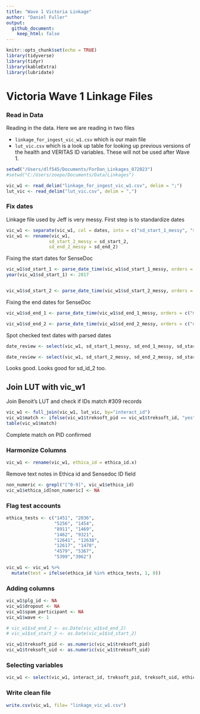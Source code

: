```yaml
---
title: "Wave 1 Victoria Linkage"
author: "Daniel Fuller"
output:
  github_document:
    keep_html: false
---
```


```r
knitr::opts_chunk$set(echo = TRUE)
library(tidyverse)
library(tidyr)
library(kableExtra)
library(lubridate)
```

# Victoria Wave 1 Linkage Files

### Read in Data

Reading in the data. Here we are reading in two files

- `linkage_for_ingest_vic_w1.csv` which is our main file
- `lut_vic.csv` which is a look up table for looking up previous versions of the health and VERITAS ID variables. These will not be used after Wave 1. 

```r
setwd("/Users/dlf545/Documents/ForDan_Linkages_072023")
#setwd("C:/Users/zoepo/Documents/Data/Linkages")

vic_w1 <- read_delim("linkage_for_ingest_vic_w1.csv", delim = ";")
lut_vic <- read_delim("lut_vic.csv", delim = ",")
```

### Fix dates

Linkage file used by Jeff is very messy. First step is to standardize dates

```r
vic_w1 <- separate(vic_w1, col = dates, into = c("sd_start_1_messy", "sd_end_1_messy"), sep = "-")
vic_w1 <- rename(vic_w1, 
                sd_start_2_messy = sd_start_2,
                sd_end_2_messy = sd_end_2)
```

Fixing the start dates for SenseDoc

```r
vic_w1$sd_start_1 <- parse_date_time(vic_w1$sd_start_1_messy, orders = c("md", "dm"))
year(vic_w1$sd_start_1) <- 2017


vic_w1$sd_start_2 <- parse_date_time(vic_w1$sd_start_2_messy, orders = c("dmy"))
```

Fixing the end dates for SenseDoc

```r
vic_w1$sd_end_1 <- parse_date_time(vic_w1$sd_end_1_messy, orders = c("mdy", "dmy", "md", "dm"))

vic_w1$sd_end_2 <- parse_date_time(vic_w1$sd_end_2_messy, orders = c("dmy"))

```

Spot checked text dates with parsed dates 

```r
date_review <- select(vic_w1, sd_start_1_messy, sd_end_1_messy, sd_start_1, sd_end_1)

date_review <- select(vic_w1, sd_start_2_messy, sd_end_2_messy, sd_start_2, sd_end_2)

```

Looks good. Looks good for sd_id_2 too. 

## Join LUT with vic_w1 

Join Benoit's LUT and check if IDs match #309 records 

```r
vic_w1 <- full_join(vic_w1, lut_vic, by="interact_id")
vic_w1$match <- ifelse(vic_w1$treksoft_pid == vic_w1$treksoft_id, "yes", "no")
table(vic_w1$match)
```

Complete match on PID confirmed

### Harmonize Columns

```r
vic_w1 <- rename(vic_w1, ethica_id = ethica_id.x)
```

Remove text notes in Ethica id and Sensedoc ID field 

```r
non_numeric <- grepl("[^0-9]", vic_w1$ethica_id)
vic_w1$ethica_id[non_numeric] <- NA
```

### Flag test accounts

```r
ethica_tests <- c("1451", "2036", 
                  "5256", "1454", 
                  "8911", "1469",
                  "1462", "9321", 
                  "12641", "12638", 
                  "12617", "1470",
                  "4579", "5367",
                  "5399","3962")
```

```r
vic_w1 <- vic_w1 %>%
  mutate(test = ifelse(ethica_id %in% ethica_tests, 1, 0)) 
```

### Adding columns

```r
vic_w1$plg_id <- NA
vic_w1$dropout <- NA
vic_w1$spam_participant <- NA
vic_w1$wave <- 1

# vic_w1$sd_end_2 <- as.Date(vic_w1$sd_end_2)
# vic_w1$sd_start_2 <- as.Date(vic_w1$sd_start_2)

vic_w1$treksoft_pid <- as.numeric(vic_w1$treksoft_pid)
vic_w1$treksoft_uid <- as.numeric(vic_w1$treksoft_uid)
```

### Selecting variables

```r
vic_w1 <- select(vic_w1, interact_id, treksoft_pid, treksoft_uid, ethica_id, sd_id_1, sd_firmware_1, sd_start_1, sd_end_1, sd_id_2, sd_firmware_2, sd_start_2, sd_end_2, data_disposition, plg_id, dropout, wave, test, spam_participant)
```

### Write clean file

```r
write.csv(vic_w1, file= "linkage_vic_w1.csv")
```